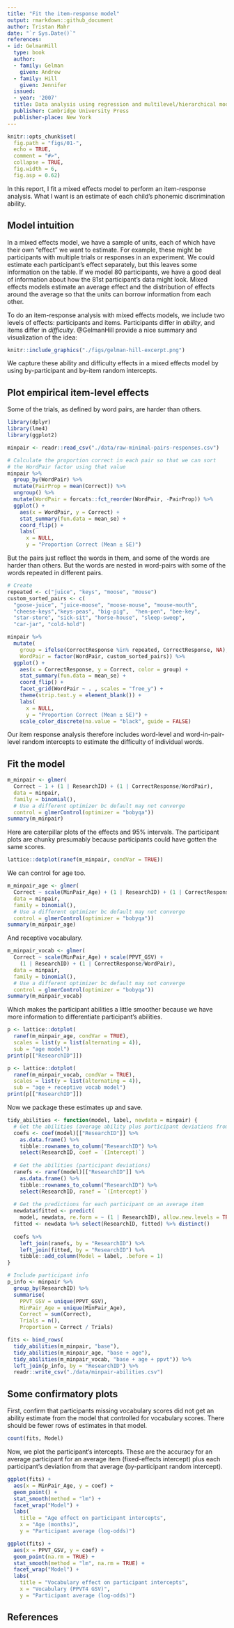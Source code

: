 ```yaml
---
title: "Fit the item-response model"
output: rmarkdown::github_document
author: Tristan Mahr
date: "`r Sys.Date()`"
references:
- id: GelmanHill
  type: book
  author:
  - family: Gelman
    given: Andrew
  - family: Hill
    given: Jennifer
  issued:
  - year: '2007'
  title: Data analysis using regression and multilevel/hierarchical models
  publisher: Cambridge University Press
  publisher-place: New York
---
```


```r
knitr::opts_chunk$set(
  fig.path = "figs/01-",
  echo = TRUE, 
  comment = "#>", 
  collapse = TRUE,
  fig.width = 6, 
  fig.asp = 0.62)
```

In this report, I fit a mixed effects model to perform an item-response
analysis. What I want is an estimate of each child's phonemic
discrimination ability.


Model intuition
------------------------------------------------------------------------

In a mixed effects model, we have a sample of units, each of which have
their own "effect" we want to estimate. For example, these might be
participants with multiple trials or responses in an experiment. We
could estimate each participant's effect separately, but this leaves
some information on the table. If we model 80 participants, we have a
good deal of information about how the 81st participant's data might
look. Mixed effects models estimate an average effect and the
distribution of effects around the average so that the units can borrow
information from each other.

To do an item-response analysis with mixed effects models, we include
two levels of effects: participants and items. Participants differ in
*ability*, and items differ in *difficulty*. @GelmanHill provide a
nice summary and visualization of the idea:


```r
knitr::include_graphics("./figs/gelman-hill-excerpt.png")
```

We capture these ability and difficulty effects in a mixed effects model
by using by-participant and by-item random intercepts. 


Plot empirical item-level effects
------------------------------------------------------------------------

Some of the trials, as defined by word pairs, are harder than others.

```r
library(dplyr)
library(lme4)
library(ggplot2)

minpair <- readr::read_csv("./data/raw-minimal-pairs-responses.csv")

# Calculate the proportion correct in each pair so that we can sort 
# the WordPair factor using that value
minpair %>% 
  group_by(WordPair) %>% 
  mutate(PairProp = mean(Correct)) %>% 
  ungroup() %>% 
  mutate(WordPair = forcats::fct_reorder(WordPair, -PairProp)) %>% 
  ggplot() + 
    aes(x = WordPair, y = Correct) +
    stat_summary(fun.data = mean_se) + 
    coord_flip() + 
    labs(
      x = NULL,
      y = "Proportion Correct (Mean ± SE)")
```

But the pairs just reflect the words in them, and some of the words are
harder than others. But the words are nested in word-pairs with some of
the words repeated in different pairs.

```r
# Create
repeated <- c("juice", "keys", "moose", "mouse")
custom_sorted_pairs <- c(
  "goose-juice", "juice-moose", "moose-mouse", "mouse-mouth",
  "cheese-keys","keys-peas", "big-pig",  "hen-pen", "bee-key", 
  "star-store", "sick-sit", "horse-house", "sleep-sweep", 
  "car-jar", "cold-hold")

minpair %>% 
  mutate(
    group = ifelse(CorrectResponse %in% repeated, CorrectResponse, NA),
    WordPair = factor(WordPair, custom_sorted_pairs)) %>% 
  ggplot() + 
    aes(x = CorrectResponse, y = Correct, color = group) +
    stat_summary(fun.data = mean_se) + 
    coord_flip() +
    facet_grid(WordPair ~ . , scales = "free_y") +
    theme(strip.text.y = element_blank()) +
    labs(
      x = NULL,
      y = "Proportion Correct (Mean ± SE)") + 
    scale_color_discrete(na.value = "black", guide = FALSE)
```

Our item response analysis therefore includes word-level and
word-in-pair-level random intercepts to estimate the difficulty of
individual words.


Fit the model
------------------------------------------------------------------------

```r
m_minpair <- glmer(
  Correct ~ 1 + (1 | ResearchID) + (1 | CorrectResponse/WordPair),
  data = minpair,
  family = binomial(),
  # Use a different optimizer bc default may not converge
  control = glmerControl(optimizer = "bobyqa"))
summary(m_minpair)
```

Here are caterpillar plots of the effects and 95% intervals. The
participant plots are chunky presumably because participants could have
gotten the same scores.

```r
lattice::dotplot(ranef(m_minpair, condVar = TRUE))
```

We can control for age too.

```r
m_minpair_age <- glmer(
  Correct ~ scale(MinPair_Age) + (1 | ResearchID) + (1 | CorrectResponse/WordPair),
  data = minpair,
  family = binomial(),
  # Use a different optimizer bc default may not converge
  control = glmerControl(optimizer = "bobyqa"))
summary(m_minpair_age)
```

And receptive vocabulary.

```r
m_minpair_vocab <- glmer(
  Correct ~ scale(MinPair_Age) + scale(PPVT_GSV) + 
    (1 | ResearchID) + (1 | CorrectResponse/WordPair),
  data = minpair,
  family = binomial(),
  # Use a different optimizer bc default may not converge
  control = glmerControl(optimizer = "bobyqa"))
summary(m_minpair_vocab)
```

Which makes the participant abilities a little smoother because we have
more information to differentiate participant's abilities.

```r
p <- lattice::dotplot(
  ranef(m_minpair_age, condVar = TRUE),
  scales = list(y = list(alternating = 4)),
  sub = "age model")
print(p[["ResearchID"]])

p <- lattice::dotplot(
  ranef(m_minpair_vocab, condVar = TRUE), 
  scales = list(y = list(alternating = 4)),
  sub = "age + receptive vocab model")
print(p[["ResearchID"]])
```

Now we package these estimates up and save.

```r
tidy_abilities <- function(model, label, newdata = minpair) {
  # Get the abilities (average ability plus participant deviations from average)
  coefs <- coef(model)[["ResearchID"]] %>% 
    as.data.frame() %>% 
    tibble::rownames_to_column("ResearchID") %>% 
    select(ResearchID, coef = `(Intercept)`)  
  
  # Get the abilities (participant deviations)
  ranefs <- ranef(model)[["ResearchID"]] %>% 
    as.data.frame() %>% 
    tibble::rownames_to_column("ResearchID") %>% 
    select(ResearchID, ranef = `(Intercept)`)  
  
  # Get the predictions for each participant on an average item
  newdata$fitted <- predict(
    model, newdata, re.form = ~ (1 | ResearchID), allow.new.levels = TRUE) 
  fitted <- newdata %>% select(ResearchID, fitted) %>% distinct()
  
  coefs %>% 
    left_join(ranefs, by = "ResearchID") %>% 
    left_join(fitted, by = "ResearchID") %>% 
    tibble::add_column(Model = label, .before = 1)
}

# Include participant info
p_info <- minpair %>% 
  group_by(ResearchID) %>% 
  summarise(
    PPVT_GSV = unique(PPVT_GSV),
    MinPair_Age = unique(MinPair_Age),
    Correct = sum(Correct),
    Trials = n(),
    Proportion = Correct / Trials)

fits <- bind_rows(
  tidy_abilities(m_minpair, "base"),
  tidy_abilities(m_minpair_age, "base + age"),
  tidy_abilities(m_minpair_vocab, "base + age + ppvt")) %>% 
  left_join(p_info, by = "ResearchID") %>% 
  readr::write_csv("./data/minpair-abilities.csv")
```


Some confirmatory plots
------------------------------------------------------------------------

First, confirm that participants missing vocabulary scores did not get an
ability estimate from the model that controlled for vocabulary scores. 
There should be fewer rows of estimates in that model.

```r
count(fits, Model)
```

Now, we plot the participant's intercepts. These are the accuracy for an
average participant for an average item (fixed-effects intercept) plus
each participant's deviation from that average (by-participant random
intercept).

```r
ggplot(fits) + 
  aes(x = MinPair_Age, y = coef) + 
  geom_point() + 
  stat_smooth(method = "lm") + 
  facet_wrap("Model") + 
  labs(
    title = "Age effect on participant intercepts",
    x = "Age (months)", 
    y = "Participant average (log-odds)")

ggplot(fits) + 
  aes(x = PPVT_GSV, y = coef) + 
  geom_point(na.rm = TRUE) + 
  stat_smooth(method = "lm", na.rm = TRUE) + 
  facet_wrap("Model") + 
  labs(
    title = "Vocabulary effect on participant intercepts",
    x = "Vocabulary (PPVT4 GSV)", 
    y = "Participant average (log-odds)")
```


References
------------------------------------------------------------------------

